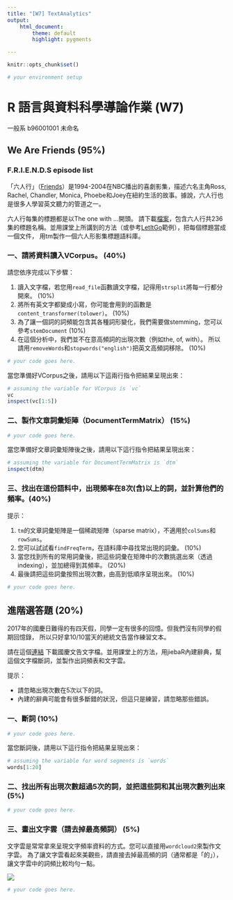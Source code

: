 ```yaml
---
title: "[W7] TextAnalytics"
output: 
    html_document:
        theme: default
        highlight: pygments

---
```


```r
knitr::opts_chunk$set()
```

```r
# your environment setup
```

R 語言與資料科學導論作業 (W7)
=============================

一般系 b96001001 未命名

## We Are Friends (95%)

### F.R.I.E.N.D.S episode list

「六人行」（[Friends](http://www.imdb.com/title/tt0108778/)）是1994-2004在NBC播出的喜劇影集，描述六名主角Ross, Rachel, Chandler, Monica, Phoebe和Joey在紐約生活的故事。據說，六人行也是很多人學習英文聽力的管道之一。

六人行每集的標題都是以The one with ...開頭。
請下載[檔案](https://raw.githubusercontent.com/RLadsNTU/RLadsLab/master/W7_CorpusAlive/friends_episodes.txt)，包含六人行共236集的標題名稱。並用課堂上所講到的方法（或參考[LetItGo](LetItGo.Rmd)範例），把每個標題當成一個文件，
用tm製作一個六人形影集標題語料庫。


### 一、請將資料讀入VCorpus。 (40%)

請您依序完成以下步驟：

1. 讀入文字檔，若您用`read_file`函數讀文字檔，記得用`strsplit`將每一行都分開來。 (10%)
2. 將所有英文字都變成小寫，你可能會用到的函數是`content_transformer(tolower)`。 (10%)
3. 為了讓一個詞的詞頻能包含其各種詞形變化，我們需要做stemming，您可以參考`stemDocument` (10%)
4. 在這個分析中，我們並不在意高頻詞的出現次數（例如the, of, with）。
所以請用`removeWords`和`stopwords("english")`把英文高頻詞移除。 (10%)

```r
# your code goes here.
```

當您準備好VCorpus之後，請用以下這兩行指令把結果呈現出來：

```r
# assuming the variable for VCorpus is `vc`
vc
inspect(vc[1:5])
```

### 二、製作文章詞彙矩陣（DocumentTermMatrix） (15%)
```r
# your code goes here.
```

當您準備好文章詞彙矩陣後之後，請用以下這行指令把結果呈現出來：
```r
# assuming the variable for DocumentTermMatrix is `dtm`
inspect(dtm)
```

### 三、找出在這份語料中，出現頻率在8次(含)以上的詞，並計算他們的頻率。(40%)

提示：

1. `tm`的文章詞彙矩陣是一個稀疏矩陣（sparse matrix），不適用於`colSums`和`rowSums`。
2. 您可以試試看`findFreqTerm`，在語料庫中尋找常出現的詞彙。 (10%)
3. 當您找到所有的常用詞彙後，把這些詞彙在矩陣中的次數挑選出來（透過indexing），並加總得到其頻率。 (20%)
4. 最後請把這些詞彙按照出現次數，由高到低順序呈現出來。 (10%)

```r
# your code goes here.
```

## 進階選答題 (20%)

2017年的國慶日難得的有四天假，同學一定有很多的回憶。但我們沒有同學的假期回憶錄，
所以只好拿10/10當天的總統文告當作練習文本。

請在這個[連結](https://raw.githubusercontent.com/RLadsNTU/RLadsLab/master/W7_CorpusAlive/president_20171010.txt)
下載國慶文告文字檔。並用課堂上的方法，用jiebaR內建辭典，幫這個文字檔斷詞，並製作出詞頻表和文字雲。

提示：

* 請忽略出現次數在5次以下的詞。
* 內建的辭典可能會有很多斷錯的狀況，但這只是練習，請忽略那些錯誤。

### 一、斷詞 (10%)
```r
# your code goes here.

```

當您斷詞後，請用以下這行指令把結果呈現出來：
```r
# assuming the variable for word segments is `words`
words[1:20]
```

### 二、找出所有出現次數超過5次的詞，並把這些詞和其出現次數列出來 (5%)
```r
# your code goes here.

```


### 三、畫出文字雲（請去掉最高頻詞） (5%)

文字雲是常常拿來呈現文字頻率資料的方式。您可以直接用`wordcloud2`來製作文字雲。
為了讓文字雲看起來美觀些，請直接去掉最高頻的詞（通常都是「的」），讓文字雲中的詞頻比較均勻一點。

![](wordcloud_ref.png)

```r
# your code goes here.
```

